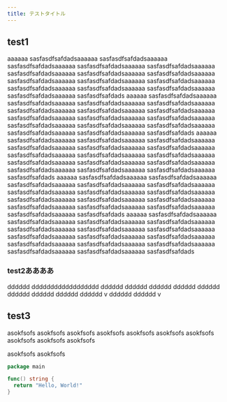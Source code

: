 ```yaml
---
title: テストタイトル
---
```


## test1

aaaaaa
sasfasdfsafdadsaaaaaa
sasfasdfsafdadsaaaaaa
sasfasdfsafdadsaaaaaa
sasfasdfsafdadsaaaaaa
sasfasdfsafdadsaaaaaa
sasfasdfsafdadsaaaaaa
sasfasdfsafdadsaaaaaa
sasfasdfsafdadsaaaaaa
sasfasdfsafdadsaaaaaa
sasfasdfsafdadsaaaaaa
sasfasdfsafdadsaaaaaa
sasfasdfsafdadsaaaaaa
sasfasdfsafdadsaaaaaa
sasfasdfsafdadsaaaaaa
sasfasdfsafdadsaaaaaa
sasfasdfsafdads
aaaaaa
sasfasdfsafdadsaaaaaa
sasfasdfsafdadsaaaaaa
sasfasdfsafdadsaaaaaa
sasfasdfsafdadsaaaaaa
sasfasdfsafdadsaaaaaa
sasfasdfsafdadsaaaaaa
sasfasdfsafdadsaaaaaa
sasfasdfsafdadsaaaaaa
sasfasdfsafdadsaaaaaa
sasfasdfsafdadsaaaaaa
sasfasdfsafdadsaaaaaa
sasfasdfsafdadsaaaaaa
sasfasdfsafdadsaaaaaa
sasfasdfsafdadsaaaaaa
sasfasdfsafdadsaaaaaa
sasfasdfsafdads
aaaaaa
sasfasdfsafdadsaaaaaa
sasfasdfsafdadsaaaaaa
sasfasdfsafdadsaaaaaa
sasfasdfsafdadsaaaaaa
sasfasdfsafdadsaaaaaa
sasfasdfsafdadsaaaaaa
sasfasdfsafdadsaaaaaa
sasfasdfsafdadsaaaaaa
sasfasdfsafdadsaaaaaa
sasfasdfsafdadsaaaaaa
sasfasdfsafdadsaaaaaa
sasfasdfsafdadsaaaaaa
sasfasdfsafdadsaaaaaa
sasfasdfsafdadsaaaaaa
sasfasdfsafdadsaaaaaa
sasfasdfsafdads
aaaaaa
sasfasdfsafdadsaaaaaa
sasfasdfsafdadsaaaaaa
sasfasdfsafdadsaaaaaa
sasfasdfsafdadsaaaaaa
sasfasdfsafdadsaaaaaa
sasfasdfsafdadsaaaaaa
sasfasdfsafdadsaaaaaa
sasfasdfsafdadsaaaaaa
sasfasdfsafdadsaaaaaa
sasfasdfsafdadsaaaaaa
sasfasdfsafdadsaaaaaa
sasfasdfsafdadsaaaaaa
sasfasdfsafdadsaaaaaa
sasfasdfsafdadsaaaaaa
sasfasdfsafdadsaaaaaa
sasfasdfsafdads
aaaaaa
sasfasdfsafdadsaaaaaa
sasfasdfsafdadsaaaaaa
sasfasdfsafdadsaaaaaa
sasfasdfsafdadsaaaaaa
sasfasdfsafdadsaaaaaa
sasfasdfsafdadsaaaaaa
sasfasdfsafdadsaaaaaa
sasfasdfsafdadsaaaaaa
sasfasdfsafdadsaaaaaa
sasfasdfsafdadsaaaaaa
sasfasdfsafdadsaaaaaa
sasfasdfsafdadsaaaaaa
sasfasdfsafdadsaaaaaa
sasfasdfsafdadsaaaaaa
sasfasdfsafdadsaaaaaa
sasfasdfsafdads


### test2ああああ

dddddd
dddddddddddddddddd
dddddd
dddddd
dddddd
dddddd
dddddd
dddddd
dddddd
dddddd
dddddd
v
dddddd
dddddd
v


## test3

asokfsofs
asokfsofs
asokfsofs
asokfsofs
asokfsofs
asokfsofs
asokfsofs
asokfsofs
asokfsofs
asokfsofs

asokfsofs
asokfsofs



```go
package main

func() string {
  return "Hello, World!"
}
```